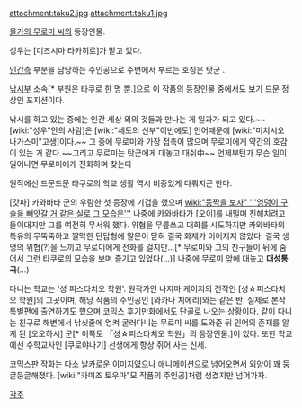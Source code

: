 attachment:taku2.jpg attachment:taku1.jpg

[[물가의 무로미 씨]]의 등장인물.

성우는 [미즈시마 타카히로]가 맡고 있다.

[[인간]]측 부분을 담당하는 주인공으로 주변에서 부르는 호칭은 탓군 .

[[낚시]]부 소속[* 부원은 타쿠로 한 명 뿐.]으로 이 작품의 등장인물 중에서도 보기 드문 정상인 포지션이다.

낚시를 하고 있는 중에는 인간 세상 외의 것들과 만나는 게 일과가 되고 있다.~~[wiki:"성우"안의 사람]은 [wiki:"세토의 신부"이번에도] 인어때문에 [wiki:"미치시오 나가스미"고생]이다.~~ 그 중에 무로미와 가장 접촉이 많으며 무로미에게 약간의 호감이 있는 거 같다.~~그리고 무로미는 탓군에게 대놓고 대쉬中~~ 언제부턴가 무슨 일이 일어나면 무로미에게 전화하며 찾는다

원작에선 드문드문 타쿠로의 학교 생활 역시 비중있게 다뤄지곤 한다.

[갓파] 카와바타 군의 우람한 첫 등장에 기겁을 했으며 [[wiki:"등짝을 보자" '''엉덩이 구슬을 빼앗갈 거 같은 실로 그 모습은''']] 나중에 카와바타가 [오이]를 내밀며 친해치려고 들이대지만 그를 여전히 무서워 했다. 위협을 무릎쓰고 대화를 시도하지만 카와바타의 특유의 무뚝뚝하고 짤막한 단답형에 말문이 닫혀 결국 화제가 이어지지 않았다. 결국 생명의 위협(?)을 느끼고 무로미에게 전화를 걸지만...[* 무로미와 그의 친구들이 뒤에 숨어서 그런 타쿠로의 모습을 보며 즐기고 있었다(...)] 나중에 무로미 앞에 대놓고 '''대성통곡'''(...) 

다니는 학교는 '성 피스타치오 학원'. 원작가인 나지마 케이지의 전작인 [성☆피스타치오 학원]의 그곳이며, 해당 작품의 주인공인 [와카나 치에리]와는 같은 반. 실제로 본작 특별편에 출연하기도 했으며 코믹스 후기만화에서도 단골로 나오는 상황이다. 같이 다니는 친구로 해변에서 낚싯줄에 엉켜 굴러다니는 무로미 씨를 도와준 뒤 인어의 존재를 알게 된 [오오하시] 군[* 이쪽도 「성☆피스타치오 학원」의 등장인물.]이 있다. 또한 학교에선 수학교사인 [쿠로야나기] 선생에게 항상 쥐어 사는 신세.

코믹스판 작화는 다소 날카로운 이미지였으나 애니메이션으로 넘어오면서 외양이 꽤 둥글둥글해졌다. [wiki:"카미조 토우마"모 작품의 주인공]처럼 생겼지만 넘어가자.

[[각주]]
